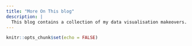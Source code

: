 ```yaml
---
title: "More On This blog"
description: |
  This blog contains a collection of my data visualisation makeovers.
---
```


```r
knitr::opts_chunk$set(echo = FALSE)
```
